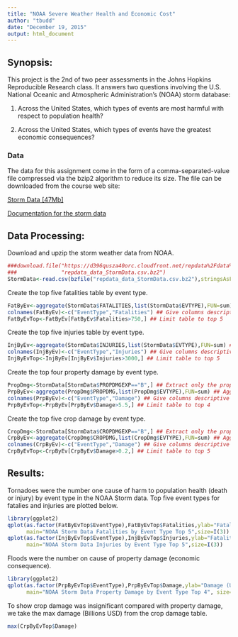 ```yaml
---
title: "NOAA Severe Weather Health and Economic Cost"
author: "tbudd"
date: "December 19, 2015"
output: html_document
---
```

## Synopsis:

This project is the 2nd of two peer assessments in the Johns Hopkins Reproducible Research class. It answers two questions involving the U.S. National Oceanic and Atmospheric Administration's (NOAA) storm database:

1. Across the United States, which types of events are most harmful with respect to population health?

2. Across the United States, which types of events have the greatest economic consequences?

### Data

The data for this assignment come in the form of a comma-separated-value file compressed via the bzip2 algorithm to reduce its size. The file can be downloaded from the course web site:

[Storm Data [47Mb]](https://d396qusza40orc.cloudfront.net/repdata%2Fdata%2FStormData.csv.bz2)

[Documentation for the storm data](https://d396qusza40orc.cloudfront.net/repdata%2Fpeer2_doc%2Fpd01016005curr.pdf)

## Data Processing:

Download and upzip the storm weather data from NOAA.
```r
###download.file("https://d396qusza40orc.cloudfront.net/repdata%2Fdata%2FStormData.csv.bz2",
###              "repdata_data_StormData.csv.bz2")
StormData<-read.csv(bzfile("repdata_data_StormData.csv.bz2"),stringsAsFactors = FALSE)
```
Create the top five fatalities table by event type.
```r
FatByEv<-aggregate(StormData$FATALITIES,list(StormData$EVTYPE),FUN=sum) ## Aggregate by event type
colnames(FatByEv)<-c("EventType","Fatalities") ## Give columns descriptive names
FatByEvTop<-FatByEv[FatByEv$Fatalities>750,] ## Limit table to top 5
```
Create the top five injuries table by event type.
```r
InjByEv<-aggregate(StormData$INJURIES,list(StormData$EVTYPE),FUN=sum) ## Aggregate by event type
colnames(InjByEv)<-c("EventType","Injuries") ## Give columns descriptive names
InjByEvTop<-InjByEv[InjByEv$Injuries>3000,] ## Limit table to top 5
```
Create the top four property damage by event type.
```r
PropDmg<-StormData[StormData$PROPDMGEXP=="B",] ## Extract only the property damage in the billions
PrpByEv<-aggregate(PropDmg$PROPDMG,list(PropDmg$EVTYPE),FUN=sum) ## Aggregate by event type
colnames(PrpByEv)<-c("EventType","Damage") ## Give columns descriptive names
PrpByEvTop<-PrpByEv[PrpByEv$Damage>5.5,] ## Limit table to top 4
```
Create the top five crop damage by event type.
```r
CropDmg<-StormData[StormData$CROPDMGEXP=="B",] ## Extract only the property damage in the billions
CrpByEv<-aggregate(CropDmg$CROPDMG,list(CropDmg$EVTYPE),FUN=sum) ## Aggregate by event type
colnames(CrpByEv)<-c("EventType","Damage") ## Give columns descriptive names
CrpByEvTop<-CrpByEv[CrpByEv$Damage>0.2,] ## Limit table to top 5
```

## Results:
Tornadoes were the number one cause of harm to population health (death or injury) by event type in the NOAA Storm data. Top five event types for fatalies and injuries are plotted below.
```r
library(ggplot2)
qplot(as.factor(FatByEvTop$EventType),FatByEvTop$Fatalities,ylab="Fatalities",xlab="",
      main="NOAA Storm Data Fatalities by Event Type Top 5",size=I(3))
qplot(as.factor(InjByEvTop$EventType),InjByEvTop$Injuries,ylab="Fatalities",xlab="",
      main="NOAA Storm Data Injuries by Event Type Top 5",size=I(3))
```

Floods were the number on cause of property damage (economic consequence).
```r
library(ggplot2)
qplot(as.factor(PrpByEvTop$EventType),PrpByEvTop$Damage,ylab="Damage (USD Billions)",xlab="",
      main="NOAA Storm Data Property Damage by Event Type Top 4", size=I(3))
```


To show crop damage was insignificant compared with property damage, we take the max damage (Billions USD) from the crop damage table.
```r
max(CrpByEvTop$Damage)
```